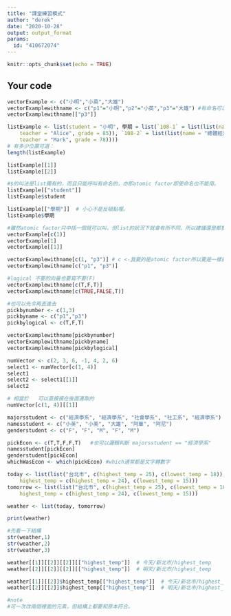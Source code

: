 ---
title: "課堂練習模式"
author: "derek"
date: "2020-10-28"
output: output_format
params:
  id: "410672074"
---

```{r setup, include=FALSE}
knitr::opts_chunk$set(echo = TRUE)
```

## Your code

```{r}
vectorExample <- c("小明","小英","大雄")
vectorExamplewithname <- c("p1"="小明","p2"="小英","p3"="大雄") #有命名可以使用更多方式叫他
vectorExamplewithname[["p3"]]
```

```{r}
listExample <- list(student = "小明", 學期 = list(`108-1` = list(list(name = "個體經濟學", 
    teacher = "Alice", grade = 85)), `108-2` = list(list(name = "總體經濟學", 
    teacher = "Mark", grade = 78))))
# 有多少位置可選：
length(listExample)

listExample[[1]]
listExample[[2]]
```

```{r}
#$的叫法是list獨有的，而且只能呼叫有命名的，亦即atomic factor即使命名也不能用。
listExample[["student"]]
listExample$student

listExample[["學期"]]  # 小心不是反頓點喔。
listExample$學期
```

```{r}
#雖然atomic factor只中括一個就可以叫，但list的狀況下就會有所不同，所以建議還是都雙中括號吧
vectorExample[c(1)]
vectorExample[1]
vectorExample[[1]]
```

```{r}
vectorExamplewithname[c(1, "p3")] # c <-我要的是atomic factor所以要是一樣的東西才能跑。 (X)
vectorExamplewithname[c("p1", "p3")]
```

```{r}
#logical 不要的向量也要寫不要(F)
vectorExamplewithname[c(T,F,T)]
vectorExamplewithname[c(TRUE,FALSE,T)]
```

```{r}
#也可以先令再丟進去
pickbynumber <- c(1,3)
pickbyname <- c("p1","p3")
pickbylogical <- c(T,F,T)

vectorExamplewithname[pickbynumber]
vectorExamplewithname[pickbyname]
vectorExamplewithname[pickbylogical]
```

```{r} 
numVector <- c(2, 3, 6, -1, 4, 2, 6)
select1 <- numVector[c(1, 4)]
select1
select2 <- select1[[1]]
select2

# 相當於   可以直接接在後面連取的
numVector[c(1, 4)][[1]]

```

```{r}
majorsstudent <- c("經濟學系", "經濟學系", "社會學系", "社工系", "經濟學系")
namesstudent <- c("小英", "小美", "大雄", "阿華", "阿尼")
genderstudent <- c("F", "F", "M", "F", "M")

pickEcon <- c(T,T,F,F,T)   #也可以邏輯判斷 majorsstudent == "經濟學系"
namesstudent[pickEcon]
genderstudent[pickEcon]
whichWasEcon <- which(pickEcon) #which通常都是文字轉數字
```

```{r}
today <- list(list("台北市", c(highest_temp = 25), c(lowest_temp = 18)), list("新北市", 
    highest_temp = c(highest_temp = 24), c(lowest_temp = 15)))
tomorrow <- list(list("台北市", c(highest_temp = 25), c(lowest_temp = 18)), list("新北市", 
    highest_temp = c(highest_temp = 24), c(lowest_temp = 15)))

weather <- list(today, tomorrow)

print(weather)
```

```{r}
#先看一下結構
str(weather,1)
str(weather,2)
str(weather,3)
```

```{r}
weather[[1]][[2]][[2]][["highest_temp"]]  # 今天/新北市/highest_temp
weather[[2]][[2]][[2]][["highest_temp"]]  # 明天/新北市/highest_temp
```

```{r}
weather[[1]][[2]]$highest_temp[["highest_temp"]]  # 今天/新北市/highest_temp
weather[[2]][[2]]$highest_temp[["highest_temp"]]  # 明天/新北市/highest_temp
```

```{r}
#note
#可一次改兩個裡面的元素，但結構上都要和原本符合。
```

